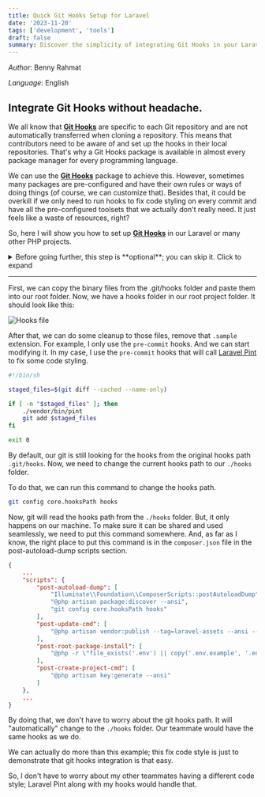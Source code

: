 ```yaml
---
title: Quick Git Hooks Setup for Laravel
date: '2023-11-20'
tags: ['development', 'tools']
draft: false
summary: Discover the simplicity of integrating Git Hooks in your Laravel or PHP projects! In just a few steps, copy hooks to your project, customize as needed, and effortlessly share a unified workflow with your team. Check out this quick guide to streamline collaboration and boost efficiency!
---
```


_Author_: Benny Rahmat

_Language_: English

## Integrate Git Hooks without headache.

We all know that [**Git Hooks**](https://git-scm.com/docs/githooks) are specific to each Git repository and are not automatically transferred when cloning a repository. This means that contributors need to be aware of and set up the hooks in their local repositories. That's why a Git Hooks package is available in almost every package manager for every programming language.

We can use the [**Git Hooks**](https://git-scm.com/docs/githooks) package to achieve this. However, sometimes many packages are pre-configured and have their own rules or ways of doing things (of course, we can customize that). Besides that, it could be overkill if we only need to run hooks to fix code styling on every commit and have all the pre-configured toolsets that we actually don't really need. It just feels like a waste of resources, right?

So, here I will show you how to set up [**Git Hooks**](https://git-scm.com/docs/githooks) in our Laravel or many other PHP projects.

<details>
  <summary>Before going further, this step is **optional**; you can skip it. Click to expand</summary>

    If you are using VSCode as the editor, the .git folder is invisible by default. So, if you want to show the .git folder, you need to update your VSCode settings. Here is how:

    We can set it from the settings.json like this code below:

    ```json
    {
        ... Your other configuration
        "files.exclude": {
            "**/.git": false
        },
        ...
    }
    ```

    Or, we can go to the VSCode Settings (UI)

    |                     Go to File -> Preferences -> Settings                      |                     And remove the `**/.git` from the list                      |
    | :----------------------------------------------------------------------------: | :-----------------------------------------------------------------------------: |
    | ![VSCode Menu Bar](/static/images/git-hooks/2023-11-20.jpeg 'VSCode Menu Bar') | ![VSCode Menu Bar](/static/images/git-hooks/2023-11-20-02.png 'VSCode Setting') |

</details>

---

First, we can copy the binary files from the .git/hooks folder and paste them into our root folder. Now, we have a hooks folder in our root project folder. It should look like this:

![Hooks file](/static/images/git-hooks/2023-11-20-03.jpeg 'Hooks file')

After that, we can do some cleanup to those files, remove that `.sample` extension. For example, I only use the `pre-commit` hooks. And we can start modifying it. In my case, I use the `pre-commit` hooks that will call [Laravel Pint](https://laravel.com/docs/10.x/pint) to fix some code styling.

```bash
#!/bin/sh

staged_files=$(git diff --cached --name-only)

if [ -n "$staged_files" ]; then
    ./vendor/bin/pint
    git add $staged_files
fi

exit 0
```

By default, our git is still looking for the hooks from the original hooks path `.git/hooks`. Now, we need to change the current hooks path to our `./hooks` folder.

To do that, we can run this command to change the hooks path.

```bash
git config core.hooksPath hooks
```

Now, git will read the hooks path from the `./hooks` folder. But, it only happens on our machine. To make sure it can be shared and used seamlessly, we need to put this command somewhere. And, as far as I know, the right place to put this command is in the `composer.json` file in the post-autoload-dump scripts section.

```json
{
    ...
    "scripts": {
        "post-autoload-dump": [
            "Illuminate\\Foundation\\ComposerScripts::postAutoloadDump",
            "@php artisan package:discover --ansi",
            "git config core.hooksPath hooks"
        ],
        "post-update-cmd": [
            "@php artisan vendor:publish --tag=laravel-assets --ansi --force"
        ],
        "post-root-package-install": [
            "@php -r \"file_exists('.env') || copy('.env.example', '.env');\""
        ],
        "post-create-project-cmd": [
            "@php artisan key:generate --ansi"
        ]
    },
    ...
}
```

By doing that, we don't have to worry about the git hooks path. It will "automatically" change to the `./hooks` folder. Our teammate would have the same hooks as we do.

We can actually do more than this example; this fix code style is just to demonstrate that git hooks integration is that easy.

So, I don't have to worry about my other teammates having a different code style; Laravel Pint along with my hooks would handle that.
